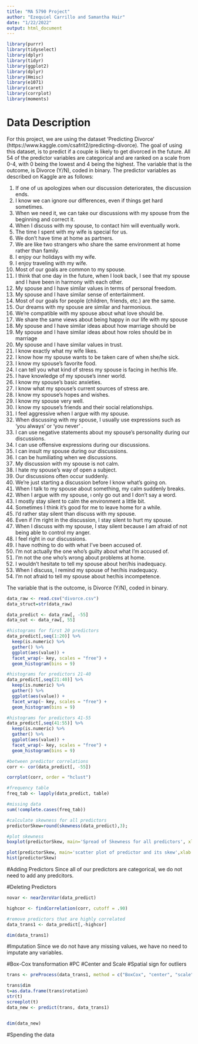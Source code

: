 ---
title: "MA 5790 Project"
author: "Ezequiel Carrillo and Samantha Hair"
date: "1/22/2022"
output: html_document
---

```{r setup}
library(purrr)
library(tidyselect)
library(dplyr)
library(tidyr)
library(ggplot2)
library(dplyr)
library(Hmisc)
library(e1071)
library(caret)
library(corrplot)
library(moments)
```

# Data Description 
For this project, we are using the dataset 'Predicting Divorce' (https://www.kaggle.com/csafrit2/predicting-divorce). The goal of using this dataset, is to predict if a couple is likely to get divorced in the future. All 54 of the predictor variables are categorical and are ranked on a scale from 0-4, with 0 being the lowest and 4 being the highest. The variable that is the outcome, is Divorce (Y/N), coded in binary. The predictor variables as described on Kaggle are as follows: 

1.	If one of us apologizes when our discussion deteriorates, the discussion ends.
2.	I know we can ignore our differences, even if things get hard sometimes.
3.	When we need it, we can take our discussions with my spouse from the beginning and correct it.
4.	When I discuss with my spouse, to contact him will eventually work.
5.	The time I spent with my wife is special for us.
6.	We don't have time at home as partners.
7.	We are like two strangers who share the same environment at home rather than family.
8.	I enjoy our holidays with my wife.
9.	I enjoy traveling with my wife.
10.	Most of our goals are common to my spouse.
11.	I think that one day in the future, when I look back, I see that my spouse and I have been in harmony with each other.
12.	My spouse and I have similar values in terms of personal freedom.
13.	My spouse and I have similar sense of entertainment.
14.	Most of our goals for people (children, friends, etc.) are the same.
15.	Our dreams with my spouse are similar and harmonious.
16.	We're compatible with my spouse about what love should be.
17.	We share the same views about being happy in our life with my spouse
18.	My spouse and I have similar ideas about how marriage should be
19.	My spouse and I have similar ideas about how roles should be in marriage
20.	My spouse and I have similar values in trust.
21.	I know exactly what my wife likes.
22.	I know how my spouse wants to be taken care of when she/he sick.
23.	I know my spouse's favorite food.
24.	I can tell you what kind of stress my spouse is facing in her/his life.
25.	I have knowledge of my spouse's inner world.
26.	I know my spouse's basic anxieties.
27.	I know what my spouse's current sources of stress are.
28.	I know my spouse's hopes and wishes.
29.	I know my spouse very well.
30.	I know my spouse's friends and their social relationships.
31.	I feel aggressive when I argue with my spouse.
32.	When discussing with my spouse, I usually use expressions such as ‘you always’ or ‘you never’ .
33.	I can use negative statements about my spouse's personality during our discussions.
34.	I can use offensive expressions during our discussions.
35.	I can insult my spouse during our discussions.
36.	I can be humiliating when we discussions.
37.	My discussion with my spouse is not calm.
38.	I hate my spouse's way of open a subject.
39.	Our discussions often occur suddenly.
40.	We're just starting a discussion before I know what's going on.
41.	When I talk to my spouse about something, my calm suddenly breaks.
42.	When I argue with my spouse, ı only go out and I don't say a word.
43.	I mostly stay silent to calm the environment a little bit.
44.	Sometimes I think it's good for me to leave home for a while.
45.	I'd rather stay silent than discuss with my spouse.
46.	Even if I'm right in the discussion, I stay silent to hurt my spouse.
47.	When I discuss with my spouse, I stay silent because I am afraid of not being able to control my anger.
48.	I feel right in our discussions.
49.	I have nothing to do with what I've been accused of.
50.	I'm not actually the one who's guilty about what I'm accused of.
51.	I'm not the one who's wrong about problems at home.
52.	I wouldn't hesitate to tell my spouse about her/his inadequacy.
53.	When I discuss, I remind my spouse of her/his inadequacy.
54.	I'm not afraid to tell my spouse about her/his incompetence.

The variable that is the outcome, is Divorce (Y/N), coded in binary. 

```{r dataset}
data_raw <- read.csv("divorce.csv")
data_struct=str(data_raw)

data_predict <- data_raw[, -55]
data_out <- data_raw[, 55]
```

```{r explore the data}
#histograms for first 20 predictors
data_predict[,seq(1:20)] %>%
  keep(is.numeric) %>% 
  gather() %>% 
  ggplot(aes(value)) +
  facet_wrap(~ key, scales = "free") +
  geom_histogram(bins = 9)

#histograms for predictors 21-40
data_predict[,seq(21:40)] %>%
  keep(is.numeric) %>% 
  gather() %>% 
  ggplot(aes(value)) +
  facet_wrap(~ key, scales = "free") +
  geom_histogram(bins = 9)

#histograms for predictors 41-55
data_predict[,seq(41:55)] %>%
  keep(is.numeric) %>% 
  gather() %>% 
  ggplot(aes(value)) +
  facet_wrap(~ key, scales = "free") +
  geom_histogram(bins = 9)

#between predictor correlations
corr <- cor(data_predict[, -55])

corrplot(corr, order = "hclust")

#frequency table
freq_tab <- lapply(data_predict, table)

#missing data
sum(!complete.cases(freq_tab))

#calculate skewness for all predictors
predictorSkew=round(skewness(data_predict),3);

#plot skewness
boxplot(predictorSkew, main='Spread of Skewness for all predictors', xlab='predictors (54)', ylab='skewness coefficient');

plot(predictorSkew, main='scatter plot of predictor and its skew',xlab = 'predictor index',ylab = 'skewness coefficient')
hist(predictorSkew)
```

#Adding Predictors
Since all of our predictors are categorical, we do not need to add any predcitors. 

#Deleting Predictors
```{r deleting predictors}
novar <- nearZeroVar(data_predict)

highcor <- findCorrelation(corr, cutoff = .90)

#remove predictors that are highly correlated
data_trans1 <- data_predict[,-highcor]

dim(data_trans1)
```


#Imputation
Since we do not have any missing values, we have no need to imputate any variables. 

#Box-Cox transformation
#PC
#Center and Scale
#Spatial sign for outliers
```{r transforming the data}
trans <- preProcess(data_trans1, method = c("BoxCox", "center", "scale", "pca"))

trans$dim
t=as.data.frame(trans$rotation)
str(t)
screeplot(t)
data_new <- predict(trans, data_trans1)


dim(data_new)
```


#Spending the data
```{r spending the data}

```

